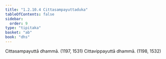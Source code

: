 ```yaml
---
title: "1.2.10.4 Cittasampayuttaduka"
tableOfContents: false
sidebar:
  order: 9
type: "tipitaka"
basket: "ab"
book: "dhs"
---
```



<DynamicBreadcrumb />

<Division number="80" book="dhs">

<Paragraph number="192" book="dhs">
Cittasampayuttā dhammā. (<Emphasis>1197, 1531</Emphasis>)
</Paragraph>

<Paragraph number="193" book="dhs">
Cittavippayuttā dhammā. (<Emphasis>1198, 1532</Emphasis>)
</Paragraph>
</Division>